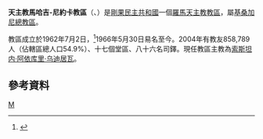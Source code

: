 {{Infobox Roman Catholic diocese
|Roman Catholic Diocese of = 天主教馬哈吉-尼約卡教區
|Latin name of diocese = Dioecesis Mahagiensis-Niokaensis
|image = 
|caption =
|location = [[剛果民主共和國|剛果民主共和國]]
|territory =
|population = 858,789
|rite = 拉丁禮
|patron =
|province = 基桑加尼
|established = 1962年
|cathedral =
|co-cathedral = 
|leadership = 主教
|website =
|教宗 =
|metropolitan = 
|ordinary = 索斯坦内·阿依库里·乌迪居瓦
|coadjutor bishop =
|auxiliary =
}}

'''天主教馬哈吉-尼約卡教區'''（{{lang-la|Dioecesis Mahagiensis-Niokaensis}}、{{lang-fr|Diocèse de Mahagi-Nioka}}）是[[剛果民主共和國|剛果民主共和國]]一個[[羅馬天主教|羅馬天主教]][[教區|教區]]，屬[[天主教基桑加尼總教區|基桑加尼總教區]]。

教區成立於1962年7月2日，<ref>{{cite journal
|journal=[[宗座公報|宗座公報]]
|publisher=梵蒂岡出版社
|date=1963年
|volume=55
|title=''Quod Venerabiles''
|page=705
|url=http://www.vatican.va/archive/aas/documents/AAS%2055%20%5B1963%5D%20-%20ocr.pdf
|access-date=2013-06-07
|archive-date=2010-03-27
|archive-url=https://web.archive.org/web/20100327072014/http://www.vatican.va/archive/aas/documents/AAS%2055%20%5B1963%5D%20-%20ocr.pdf
|dead-url=no
}}</ref>1966年5月30日易名至今。2004年有教友858,789人（佔轄區總人口54.9%）、十七個堂區、八十六名司鐸。現任教區主教為[[索斯坦内·阿依库里·乌迪居瓦|索斯坦内·阿依库里·乌迪居瓦]]。

==參考資料==
{{reflist}}
{{剛果民主共和國天主教教區}}
[[Category:剛果民主共和國天主教教區|M]]
{{stub}}